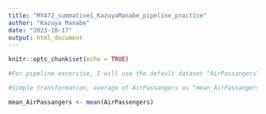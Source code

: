 ```yaml
---
title: "MY472_summative1_KazuyaManabe_pipeline_practice"
author: "Kazuya Manabe"
date: "2023-10-17"
output: html_document
---
```


```r
knitr::opts_chunk$set(echo = TRUE)
```


```r
#For pipeline excersise, I will use the default dataset "AirPassangers" in R.

#Simple transformation, average of AirPassangers as "mean_AirPassangers"

mean_AirPassangers <- mean(AirPassengers)
```

